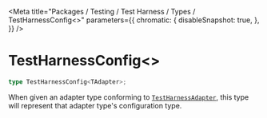 
<Meta
    title="Packages / Testing / Test Harness / Types / TestHarnessConfig<>"
    parameters={{
        chromatic: {
            disableSnapshot: true,
        },
    }}
/>

# TestHarnessConfig\<>

```ts
type TestHarnessConfig<TAdapter>;
```

When given an adapter type conforming to <a href="./?path=/docs/packages-testing-test-harness-types-testharnessadapter--docs">`TestHarnessAdapter`</a>, this type will represent that adapter type's configuration type.
